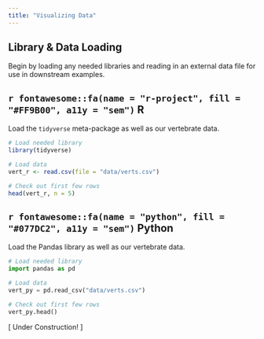 ```yaml
---
title: "Visualizing Data"
---
```


## Library & Data Loading

Begin by loading any needed libraries and reading in an external data file for use in downstream examples.

:::panel-tabset
## `r fontawesome::fa(name = "r-project", fill = "#FF9B00", a11y = "sem")` R

Load the `tidyverse` meta-package as well as our vertebrate data.

```r
# Load needed library
library(tidyverse)

# Load data
vert_r <- read.csv(file = "data/verts.csv")

# Check out first few rows
head(vert_r, n = 5)
```

## `r fontawesome::fa(name = "python", fill = "#077DC2", a11y = "sem")` Python

Load the Pandas library as well as our vertebrate data.

```python
# Load needed library
import pandas as pd

# Load data
vert_py = pd.read_csv("data/verts.csv")

# Check out first few rows
vert_py.head()
```
:::


[ Under Construction! ]

